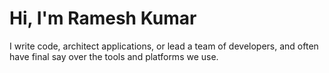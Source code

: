 # Hi, I'm Ramesh Kumar

I write code, architect applications, or lead a team of developers, and often have final say over the tools and platforms we use.
